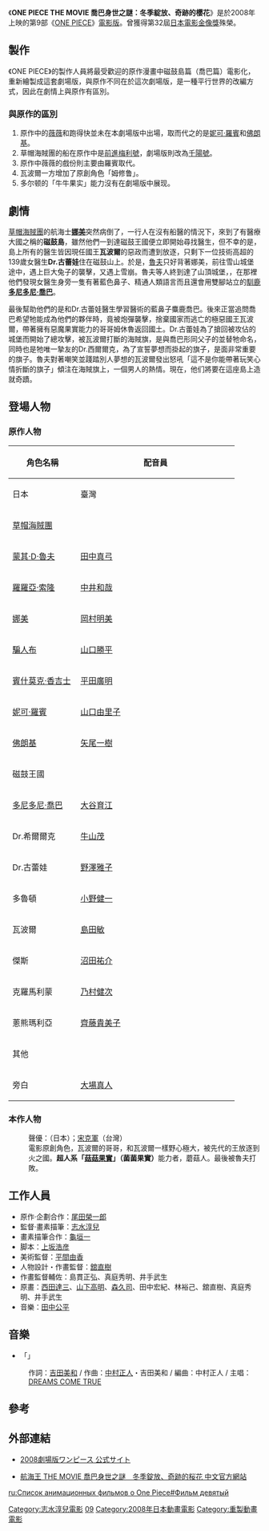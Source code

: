 {{noteTA|G1=OnePiece}}
{{電影資訊框
| 片名     = ONE PIECE THE MOVIE 喬巴身世之謎:冬季綻放、奇跡的櫻花
| 電影原名 = {{lang|ja|ONE PIECE THE MOVIE エピソードオブチョッパー+冬に咲く、奇跡の桜}}
| 圖像     = Onepiece_Film_09_TW.jpg 
| 圖像大小 = 
| 圖像說明 = -{《航海王 THE MOVIE 喬巴身世之謎　冬季錠放、奇跡的桜花》電影海報（台灣）}-
| 片名表記 = 
| 副標題   = 
| 導演     = [[志水淳兒|志水淳兒]]
| 監製     = 
| 製片     = 
| 編劇     = [[上坂浩彥|上坂浩彥]]
| 劇本     = 
| 故事     = 
| 原著     = {{Based on|[[ONE_PIECE|ONE PIECE]]|[[尾田榮一郎|尾田榮一郎]]}}
| 旁白     = [[大場真人|大場真人]]
| 統籌     = 
| 主演     = {{Plainlist|
* [[田中真弓|田中真弓]]
* [[中井和哉|中井和哉]]
* [[岡村明美|岡村明美]]
* [[山口勝平|山口勝平]]
* [[平田廣明|平田廣明]]
* [[山口由里子|山口由里子]]
* [[矢尾一樹|矢尾一樹]]
* [[大谷育江|大谷育江]]
}}
| 配樂     = [[田中公平|田中公平]]
| 主題曲   = [[DREAMS_COME_TRUE|DREAMS COME TRUE]]「{{link-ja|またね|またね featuring ルフィ、ナミ、ゾロ、ウソップ、サンジ、チョッパー、ロビン、フランキー、ヒルルク、くれは}}」
| 片尾曲   = 
| 攝影     = 安藤茂
| 剪輯     = 後藤正浩
| 音效     = 渡邊繪里奈
| 製片商   = [[東映動畫|東映動畫]]
| 片長     = 113分鐘
| 產地     = {{JPN}}
| 語言     = [[日語|日語]]
| 上映日期 = {{flagicon|Japan}} 2008年3月1日<br>{{flagicon|Taiwan}} 2008年11月14日
| 發行商   = {{flagicon|Japan}} [[東映|東映]]<br>{{flagicon|Taiwan}} [[木棉花國際|木棉花國際]]
| 發行日期 = 
| 公映許可 = [[東映|東映]]
| 預算     = 
| 票房     = {{flagicon|Japan}} 9.2億[[日圓|日圓]]<ref>{{Cite journal |year = 2009|script-title=ja: 2008年 日本映画・外国映画 業界総決算 経営/製作/配給/興行のすべて |journal = [[キネマ旬報|キネマ旬報]] |issue = [[2009年|2009年]]（[[平成|平成]]21年）[[2月|2月]]下旬号 |pages = 172 |publisher = [[キネマ旬報社|キネマ旬報社]]}}</ref><br>{{flagicon|Taiwan}} 79萬新台幣（台北地區）
| 前集     = [[ONE_PIECE_阿拉巴斯坦戰記_沙漠王女與海賊們|ONE PIECE 阿拉巴斯坦戰記 沙漠王女與海賊們]]
| 續集     = [[ONE_PIECE_FILM_強者天下|ONE PIECE FILM 強者天下]]
| 臺灣片名 = 航海王 喬巴身世之謎：冬季綻放、奇跡的櫻花
}}

《'''ONE PIECE THE MOVIE 喬巴身世之謎：冬季綻放、奇跡的櫻花'''》是於2008年上映的第9部《[[ONE_PIECE|ONE PIECE]]》[[ONE_PIECE_(動畫)#電影版|電影版]]。曾獲得第32屆[[日本電影金像獎|日本電影金像獎]]殊榮。

== 製作 == 
《ONE PIECE》的製作人員將最受歡迎的原作漫畫中磁鼓島篇（喬巴篇）電影化，重新繪製成這套劇場版，與原作不同在於這次劇場版，是一種平行世界的改編方式，因此在劇情上與原作有區別。

=== 與原作的區別 ===
# 原作中的[[薇薇|薇薇]]和跑得快並未在本劇場版中出場，取而代之的是[[妮可·羅賓|妮可·羅賓]]和[[佛朗基|佛朗基]]。
# 草帽海賊團的船在原作中是[[前進梅利號|前進梅利號]]，劇場版則改為[[千陽號|千陽號]]。
# 原作中薇薇的戲份則主要由羅賓取代。
# 瓦波爾一方增加了原創角色「姆修鲁」。
# 多尔顿的「牛牛果实」能力沒有在劇場版中展现。

== 劇情 ==
[[草帽海賊團|草帽海賊團]]的航海士'''[[娜美|娜美]]'''突然病倒了，一行人在沒有船醫的情況下，來到了有醫療大國之稱的'''磁鼓島'''，雖然他們一到達磁鼓王國便立即開始尋找醫生，但不幸的是，島上所有的醫生皆因現任國王'''瓦波爾'''的惡政而遭到放逐，只剩下一位技術高超的139歲女醫生'''Dr.古蕾娃'''住在磁鼓山上。於是，[[魯夫|魯夫]]只好背著娜美，前往雪山城堡途中，遇上巨大兔子的襲擊，又遇上雪崩。魯夫等人終到達了山頂城堡，，在那裡他們發現女醫生身旁一隻有著藍色鼻子、精通人類語言而且還會用雙腳站立的[[馴鹿|馴鹿]]'''[[多尼多尼·喬巴|多尼多尼·喬巴]]'''。

最後幫助他們的是和Dr.古蕾娃醫生學習醫術的藍鼻子麋鹿喬巴。後來正當追問喬巴希望牠能成為他們的夥伴時，竟被炮彈襲擊，捨棄國家而逃亡的極惡國王瓦波爾，帶著擁有惡魔果實能力的哥哥姆休魯返回國土。Dr.古蕾娃為了搶回被攻佔的城堡而開始了總攻擊，被瓦波爾打斷的海賊旗，是與喬巴形同父子的並替牠命名，同時也是牠唯一摯友的Dr.西爾爾克，為了宣誓夢想而掛起的旗子，是面非常重要的旗子。魯夫對著嘲笑並踐踏別人夢想的瓦波爾發出怒吼「這不是你能帶著玩笑心情折斷的旗子」傾注在海賊旗上，一個男人的熱情。現在，他们將要在這座島上造就奇蹟。

== 登場人物 ==
=== 原作人物 ===
{| class="wikitable" style="text-align:center;"
!rowspan="2" width=120| 角色名稱
!colspan="3" width=300| 配音員
|-
!width=100| {{Flagicon|JPN}} 日本
!width=100| {{flagicon|TWN}} 臺灣
!width=100| {{flagicon|HKG}} 香港
|-
!colspan="5"| [[草帽海賊團|草帽海賊團]]
|-
|[[蒙其·D·魯夫|蒙其·D·魯夫]]
|[[田中真弓|田中真弓]]
|[[詹雅菁|詹雅菁]]
|[[周恩恩|周恩恩]]
|-
|[[羅羅亞·索隆|羅羅亞·索隆]]
|[[中井和哉|中井和哉]]
|[[宋克軍|宋克軍]]
|[[張振聲|張振聲]]
|-
|[[娜美|娜美]]
|[[岡村明美|岡村明美]]
|[[許淑嬪|許淑嬪]]
|[[鄭家蕙|鄭家蕙]]
|-
|[[騙人布|騙人布]]
|[[山口勝平|山口勝平]]
|[[符爽|符爽]]
|[[黃啟明|黃啟明]]
|-
|[[賓什莫克·香吉士|賓什莫克·香吉士]]
|[[平田廣明|平田廣明]]
|[[孫中台|孫中台]]
|[[李家傑_(配音員)|李家傑]]
|-
|[[妮可·羅賓|妮可·羅賓]]
|[[山口由里子|山口由里子]]
|[[許淑嬪|許淑嬪]]
|[[王慧珠|王慧珠]]
|-
|[[佛朗基|佛朗基]]
|[[矢尾一樹|矢尾一樹]]
|[[符爽|符爽]]
|[[柯偉聰|柯偉聰]]
|-
!colspan="5"| 磁鼓王國
|-
|[[多尼多尼·喬巴|多尼多尼·喬巴]]
|[[大谷育江|大谷育江]]
|[[詹雅菁|詹雅菁]]
|[[鄧潔麗|鄧潔麗]]
|-
|Dr.希爾爾克
|[[牛山茂|牛山茂]]
|[[孫中台|孫中台]]
|
|-
|Dr.古蕾娃
|[[野澤雅子|野澤雅子]]
|[[許淑嬪|許淑嬪]]
|[[鄧潔麗|鄧潔麗]]
|-
|多魯頓
|[[小野健一|小野健一]]
|[[孫中台|孫中台]]
|[[李家傑_(配音員)|李家傑]]
|-
|瓦波爾
|[[島田敏|島田敏]]
| rowspan="2" | [[曹冀魯|曹冀魯]]
|[[黃啟明|黃啟明]]
|-
|傑斯
|[[沼田祐介|沼田祐介]]
|
|-
|克羅馬利蒙
|[[乃村健次|乃村健次]]
|[[符爽|符爽]]
|
|-
|蔥熊瑪利亞
|[[齊藤貴美子|齊藤貴美子]]
|[[詹雅菁|詹雅菁]]
|
|-
!colspan="5"| 其他
|-
|旁白
|[[大場真人|大場真人]]
|[[孫中台|孫中台]]
|[[黃啟明|黃啟明]]
|}

=== 本作人物 ===
; {{nihongo|姆休魯|ムッシュール}}
: 聲優：{{link-ja|御法川法男|みのもんた}}（日本）；[[宋克軍|宋克軍]]（台灣）
: 電影原創角色，瓦波爾的哥哥，和瓦波爾一樣野心極大，被先代的王放逐到火之國。'''超人系「[[惡魔果實|菇菇果實]]」（菌菌果實）'''能力者，蘑菇人。最後被魯夫打敗。

== 工作人員 ==
* 原作·企劃合作：[[尾田榮一郎|尾田榮一郎]]
* 監督·畫素描筆：[[志水淳兒|志水淳兒]]
* 畫素描筆合作：[[龜垣一|龜垣一]]
* 脚本：[[上坂浩彦|上坂浩彦]]
* 美術監督：[[平間由香|平間由香]]
* 人物設計・作畫監督：[[舘直樹|舘直樹]]
* 作畫監督輔佐：島貫正弘、真庭秀明、井手武生
* 原畫：[[西田達三|西田達三]]、[[山下高明|山下高明]]、[[森久司|森久司]]、田中宏紀、林裕己、舘直樹、真庭秀明、井手武生
* 音樂：[[田中公平|田中公平]]

== 音樂 ==
* 「{{link-ja|またね|またね featuring ルフィ、ナミ、ゾロ、ウソップ、サンジ、チョッパー、ロビン、フランキー、ヒルルク、くれは}}」
: 作詞：[[吉田美和|吉田美和]] / 作曲：[[中村正人|中村正人]]・吉田美和 / 編曲：中村正人 / 主唱：[[DREAMS_COME_TRUE|DREAMS COME TRUE]]
==參考==
{{reflist}}
== 外部連結 ==
* {{ja}}[http://www.toei-anim.co.jp/movie/2008_onepiece/ 2008劇場版ワンピース 公式サイト]{{Wayback|url=http://www.toei-anim.co.jp/movie/2008_onepiece/ |date=20090220235552 }}
* [https://web.archive.org/web/20081204104743/http://toei-anim-contents.net/international/onepiece/chopper/index.html 航海王 THE MOVIE 喬巴身世之謎　冬季錠放、奇跡的桜花 中文官方網站]

{{ONE PIECE}}
{{志水淳兒監督作品}}
[[Category:志水淳兒電影|Category:志水淳兒電影]]
[[Category:ONE_PIECE劇場版|09]]
[[Category:2008年日本動畫電影|Category:2008年日本動畫電影]]
[[Category:重製動畫電影|Category:重製動畫電影]]



[[ru:Список_анимационных_фильмов_о_One_Piece#Фильм_девятый|ru:Список анимационных фильмов о One Piece#Фильм девятый]]